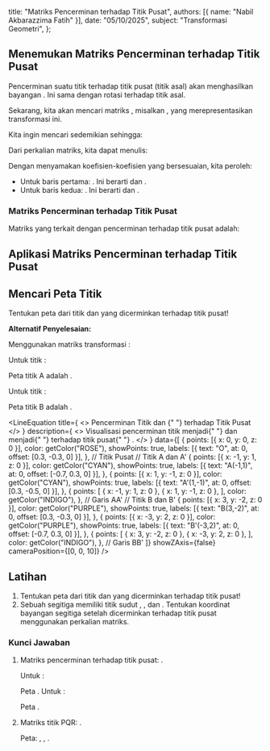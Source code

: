 
  title: "Matriks Pencerminan terhadap Titik Pusat",
  authors: [{ name: "Nabil Akbarazzima Fatih" }],
  date: "05/10/2025",
  subject: "Transformasi Geometri",
};

## Menemukan Matriks Pencerminan terhadap Titik Pusat

Pencerminan suatu titik <InlineMath math="(x,y)" /> terhadap titik pusat <InlineMath math="O(0,0)" /> (titik asal) akan menghasilkan bayangan <InlineMath math="(-x,-y)" />. Ini sama dengan rotasi <InlineMath math="180^\circ" /> terhadap titik asal.

Sekarang, kita akan mencari matriks <InlineMath math="2 \times 2" />, misalkan <InlineMath math="\begin{pmatrix} r & s \\ t & u \end{pmatrix}" />, yang merepresentasikan transformasi ini.

Kita ingin mencari <InlineMath math="r, s, t, u" /> sedemikian sehingga:

<BlockMath math="\begin{pmatrix} r & s \\ t & u \end{pmatrix} \begin{pmatrix} x \\ y \end{pmatrix} = \begin{pmatrix} -x \\ -y \end{pmatrix}" />

Dari perkalian matriks, kita dapat menulis:

<BlockMath math="\begin{pmatrix} rx + sy \\ tx + uy \end{pmatrix} = \begin{pmatrix} -1x + 0y \\ 0x - 1y \end{pmatrix}" />

Dengan menyamakan koefisien-koefisien yang bersesuaian, kita peroleh:

- Untuk baris pertama: <InlineMath math="rx + sy = -1x + 0y" />. Ini berarti <InlineMath math="r = -1" /> dan <InlineMath math="s = 0" />.
- Untuk baris kedua: <InlineMath math="tx + uy = 0x - 1y" />. Ini berarti <InlineMath math="t = 0" /> dan <InlineMath math="u = -1" />.

### Matriks Pencerminan terhadap Titik Pusat

Matriks yang terkait dengan pencerminan terhadap titik pusat <InlineMath math="O(0,0)" /> adalah:

<BlockMath math="\begin{pmatrix} -1 & 0 \\ 0 & -1 \end{pmatrix}" />

## Aplikasi Matriks Pencerminan terhadap Titik Pusat

## Mencari Peta Titik

Tentukan peta dari titik <InlineMath math="A(-1,1)" /> dan <InlineMath math="B(3,-2)" /> yang dicerminkan terhadap titik pusat!

**Alternatif Penyelesaian:**

Menggunakan matriks transformasi <InlineMath math="\begin{pmatrix} -1 & 0 \\ 0 & -1 \end{pmatrix}" />:

Untuk titik <InlineMath math="A(-1,1)" />:

<BlockMath math="\begin{pmatrix} x'_A \\ y'_A \end{pmatrix} = \begin{pmatrix} -1 & 0 \\ 0 & -1 \end{pmatrix} \begin{pmatrix} -1 \\ 1 \end{pmatrix} = \begin{pmatrix} (-1)(-1) + (0)(1) \\ (0)(-1) + (-1)(1) \end{pmatrix} = \begin{pmatrix} 1 \\ -1 \end{pmatrix}" />

Peta titik A adalah <InlineMath math="A'(1,-1)" />.

Untuk titik <InlineMath math="B(3,-2)" />:

<BlockMath math="\begin{pmatrix} x'_B \\ y'_B \end{pmatrix} = \begin{pmatrix} -1 & 0 \\ 0 & -1 \end{pmatrix} \begin{pmatrix} 3 \\ -2 \end{pmatrix} = \begin{pmatrix} (-1)(3) + (0)(-2) \\ (0)(3) + (-1)(-2) \end{pmatrix} = \begin{pmatrix} -3 \\ 2 \end{pmatrix}" />

Peta titik B adalah <InlineMath math="B'(-3,2)" />.

<LineEquation
  title={
    <>
      Pencerminan Titik <InlineMath math="A" /> dan <InlineMath math="B" />{" "}
      terhadap Titik Pusat
    </>
  }
  description={
    <>
      Visualisasi pencerminan titik <InlineMath math="A(-1,1)" /> menjadi{" "}
      <InlineMath math="A'(1,-1)" /> dan <InlineMath math="B(3,-2)" /> menjadi{" "}
      <InlineMath math="B'(-3,2)" /> terhadap titik pusat{" "}
      <InlineMath math="O(0,0)" />.
    </>
  }
  data={[
    {
      points: [{ x: 0, y: 0, z: 0 }],
      color: getColor("ROSE"),
      showPoints: true,
      labels: [{ text: "O", at: 0, offset: [0.3, -0.3, 0] }],
    }, // Titik Pusat
    // Titik A dan A'
    {
      points: [{ x: -1, y: 1, z: 0 }],
      color: getColor("CYAN"),
      showPoints: true,
      labels: [{ text: "A(-1,1)", at: 0, offset: [-0.7, 0.3, 0] }],
    },
    {
      points: [{ x: 1, y: -1, z: 0 }],
      color: getColor("CYAN"),
      showPoints: true,
      labels: [{ text: "A'(1,-1)", at: 0, offset: [0.3, -0.5, 0] }],
    },
    {
      points: [
        { x: -1, y: 1, z: 0 },
        { x: 1, y: -1, z: 0 },
      ],
      color: getColor("INDIGO"),
    }, // Garis AA'
    // Titik B dan B'
    {
      points: [{ x: 3, y: -2, z: 0 }],
      color: getColor("PURPLE"),
      showPoints: true,
      labels: [{ text: "B(3,-2)", at: 0, offset: [0.3, -0.3, 0] }],
    },
    {
      points: [{ x: -3, y: 2, z: 0 }],
      color: getColor("PURPLE"),
      showPoints: true,
      labels: [{ text: "B'(-3,2)", at: 0, offset: [-0.7, 0.3, 0] }],
    },
    {
      points: [
        { x: 3, y: -2, z: 0 },
        { x: -3, y: 2, z: 0 },
      ],
      color: getColor("INDIGO"),
    }, // Garis BB'
  ]}
  showZAxis={false}
  cameraPosition={[0, 0, 10]}
/>

## Latihan

1.  Tentukan peta dari titik <InlineMath math="A(1,-7)" /> dan <InlineMath math="B(-7,-2)" /> yang dicerminkan terhadap titik pusat!
2.  Sebuah segitiga <InlineMath math="PQR" /> memiliki titik sudut <InlineMath math="P(2,2)" />, <InlineMath math="Q(5,2)" />, dan <InlineMath math="R(3,5)" />. Tentukan koordinat bayangan segitiga <InlineMath math="P'Q'R'" /> setelah dicerminkan terhadap titik pusat menggunakan perkalian matriks.

### Kunci Jawaban

1.  Matriks pencerminan terhadap titik pusat: <InlineMath math="\begin{pmatrix} -1 & 0 \\ 0 & -1 \end{pmatrix}" />.

    Untuk <InlineMath math="A(1,-7)" />:

    <BlockMath math="\begin{pmatrix} -1 & 0 \\ 0 & -1 \end{pmatrix} \begin{pmatrix} 1 \\ -7 \end{pmatrix} = \begin{pmatrix} -1 \\ 7 \end{pmatrix}" />

    Peta <InlineMath math="A'(-1,7)" />. Untuk <InlineMath math="B(-7,-2)" />:

    <BlockMath math="\begin{pmatrix} -1 & 0 \\ 0 & -1 \end{pmatrix} \begin{pmatrix} -7 \\ -2 \end{pmatrix} = \begin{pmatrix} 7 \\ 2 \end{pmatrix}" />

    Peta <InlineMath math="B'(7,2)" />.

2.  Matriks titik PQR: <InlineMath math="\begin{pmatrix} 2 & 5 & 3 \\ 2 & 2 & 5 \end{pmatrix}" />.

    <BlockMath math="\begin{pmatrix} -1 & 0 \\ 0 & -1 \end{pmatrix} \begin{pmatrix} 2 & 5 & 3 \\ 2 & 2 & 5 \end{pmatrix} = \begin{pmatrix} -2 & -5 & -3 \\ -2 & -2 & -5 \end{pmatrix}" />

    Peta: <InlineMath math="P'(-2,-2)" />, <InlineMath math="Q'(-5,-2)" />, <InlineMath math="R'(-3,-5)" />.
